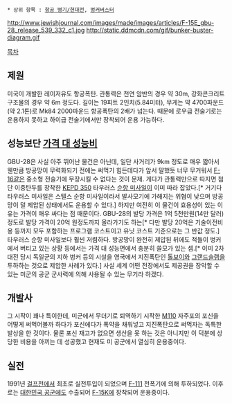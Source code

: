  * 상위 항목 : [[항공 병기/현대전]], [[벙커버스터]]

http://www.jewishjournal.com/images/made/images/articles/F-15E_gbu-28_release_539_332_c1.jpg
http://static.ddmcdn.com/gif/bunker-buster-diagram.gif

[[목차]]

== 제원 ==
미국이 개발한 레이저유도 항공폭탄. 관통력은 천연 암반의 경우 약 30m, 강화콘크리트 구조물의 경우 약 6m 정도다. 길이는 19피트 2인치(5.84미터), 무게는 약 4700파운드(약 2.1톤)로 Mk84 2000파운드 항공폭탄의 2배가 넘는다. 때문에 로우급 전술기로는 운용하지 못하고 하이급 전술기에서만 장착되어 운용 가능하다.
== 성능보단 [[가격 대 성능비]] ==
GBU-28은 사실 아주 뛰어난 물건은 아닌데, 일단 사거리가 9km 정도로 매우 짧아서 웬만큼 방공망이 무력화되기 전에는 써먹기 힘든데다가 앞서 말했듯 너무 무거워서 [[F-16]]같은 중소형 전술기에 무장시킬 수 없다는 것이 문제. 게다가 관통력만으로 따지면 첨단 이중탄두를 장착한 [[KEPD 350]] 타우러스 [[순항 미사일]]이 이미 따라 잡았다.[* 거기다 타우러스 미사일은 스텔스 순항 미사일이라서 발사모기에 가해지는 위협이 낮으며 방공망이 덜 제압된 상태에서도 운용할 수 있다.] 하지만 여전히 이 물건이 효용성이 있는 이유는 가격이 매우 싸다는 점 때문이다. GBU-28의 발당 가격은 1억 5천만원(14만 달러)정도로 발당 가격이 20억 원정도까지 올라가기도 하는[* 다만 발당 20억은 기술이전비용 등까지 모두 포함하는 프로그램 코스트이고 유닛 코스트 기준으로는 그 반값 정도.] 타우러스 순항 미사일보다 훨씬 저렴하다. 방공망이 완전히 제압된 뒤에도 적들이 벙커에서 버티고 있는 상황 등에서는 가격 대 성능면에서 충분히 쓸모가 있는 셈.[* 이미 2차대전 당시 독일군의 지하 벙커 등의 시설을 영국에서 지진폭탄인 [[톨보이]]와 [[그랜드슬램]]을 투하하는 것으로 제압한 사례가 있다.] 사실 세계 어떤 전장에서도 제공권을 장악할 수 있는 미군의 공군 군사력에 의해 사용될 수 있는 무기라 하겠다.
== 개발사 ==
그 시작이 꽤나 특이한데, 미군에서 무더기로 퇴역하기 시작한 [[M110]] 자주포의 포신을 어떻게 써먹어볼까 하다가 포신에다가 폭약을 채워넣고 지진폭탄으로 써먹자는 독특한 발상을 한 것이다. 물론 포신 재고가 없으면 생산을 못 하는 것은 아니지만 이 덕분에 상당한 비용을 아끼는 데 성공했고 현재도 미 공군에서 열심히 운용중이다.
== 실전 ==
1991년 [[걸프전]]에서 최초로 실전투입이 되었으며 [[F-111]] 전폭기에 의해 투하되었다. 이후로는 [[대한민국 공군]]에도 수출되어 [[F-15]]K에 장착되어 운용중이다.
